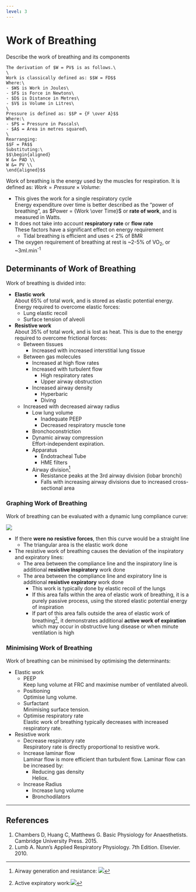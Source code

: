 ```yaml
---
level: 3
---
```


# Work of Breathing

:::dual
Describe the work of breathing and its components
:::

```marginfigure
The derivation of $W = PV$ is as follows.\
\
Work is classically defined as: $$W = FD$$
Where:\
- $W$ is Work in Joules\
- $F$ is Force in Newtons\
- $D$ is Distance in Metres\
- $V$ is Volume in Litres\
\
Pressure is defined as: $$P = {F \over A}$$
Where:\
- $P$ = Pressure in Pascals\
- $A$ = Area in metres squared\
\
Rearranging:
$$F = PA$$
Substituting:\
$$\begin{aligned}
W &= PAD \\
W &= PV \\
\end{aligned}$$
```

Work of breathing is the energy used by the muscles for respiration. It is defined as: $Work = Pressure \times Volume$:

* This gives the work for a single respiratory cycle\
Energy expenditure over time is better described as the "power of breathing", as $Power = {Work \over Time}$ or **rate of work**, and is measured in Watts.
* It does not take into account **respiratory rate** or **flow rate**\
These factors have a significant effect on energy requirement  
    * Tidal breathing is efficient and uses < 2% of BMR
* The oxygen requirement of breathing at rest is ~2-5% of VO~2~, or ~3ml.min^-1^

## Determinants of Work of Breathing

Work of breathing is divided into:

* **Elastic work**\
About 65% of total work, and is stored as elastic potential energy. Energy required to overcome elastic forces:
  * Lung elastic recoil
  * Surface tension of alveoli
* **Resistive work**\
About 35% of total work, and is lost as heat. This is due to the energy required to overcome frictional forces:
    * Between tissues
        * Increased with increased interstitial lung tissue
    * Between gas molecules
        * Increased at high flow rates
        * Increased with turbulent flow
            * High respiratory rates
            * Upper airway obstruction
        * Increased airway density
             * Hyperbaric
            * Diving
    * Increased with decreased airway radius 
        * Low lung volume
            * Inadequate PEEP
            * Decreased respiratory muscle tone
        * Bronchoconstriction
        * Dynamic airway compression\
        Effort-independent expiration.
        * Apparatus
            * Endotracheal Tube
            * HME filters
        * Airway division^[Airway generation and resistance: <img src="resources/airway-gen-vs-resistance.svg">]
            * Resistance peaks at the 3rd airway division (lobar bronchi)
            * Falls with increasing airway divisions due to increased cross-sectional area



### Graphing Work of Breathing

Work of breathing can be evaluated with a dynamic lung compliance curve:

<img src="resources/workofbreathing.svg">

* If there **were no resistive forces**, then this curve would be a straight line
    * The triangular area is the elastic work done
* The resistive work of breathing causes the deviation of the inspiratory and expiratory lines:
    * The area between the compliance line and the inspiratory line is additional **resistive inspiratory** work done
    * The area between the compliance line and expiratory line is additional **resistive expiratory** work done
        * This work is typically done by elastic recoil of the lungs
        * If this area falls within the area of elastic work of breathing, it is a purely passive process, using the stored elastic potential energy of inspiration
        * If part of this area falls outside the area of elastic work of breathing^[Active expiratory work:<img src="resources/workofbreathing-obstructive.svg">], it demonstrates additional **active work of expiration** which may occur in obstructive lung disease or when minute ventilation is high


### Minimising Work of Breathing

Work of breathing can be minimised by optimising the determinants:

* Elastic work
    * PEEP\
    Keep lung volume at FRC and maximise number of ventilated alveoli.
    * Positioning\
    Optimise lung volume.
    * Surfactant\
    Minimising surface tension.
    * Optimise respiratory rate\
    Elastic work of breathing typically decreases with increased respiratory rate.
* Resistive work\
    * Decrease respiratory rate\
    Respiratory rate is directly proportional to resistive work.
    * Increase laminar flow\
    Laminar flow is more efficient than turbulent flow. Laminar flow can be increased by:
        * Reducing gas density\
        Heliox.
    * Increase Radius\
        * Increase lung volume
        * Bronchodilators\

---

## References

1. Chambers D, Huang C, Matthews G. Basic Physiology for Anaesthetists. Cambridge University Press. 2015.
2. Lumb A. Nunn's Applied Respiratory Physiology. 7th Edition. Elsevier. 2010.